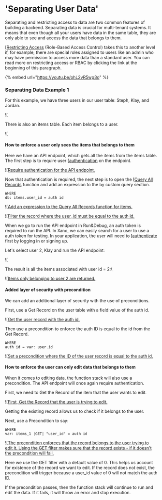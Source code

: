 # 'Separating User Data'

Separating and restricting access to data are two common features of building a backend. Separating data is crucial for multi-tenant systems. It means that even though all your users have data in the same table, they are only able to see and access the data that belongs to them.&#x20;

[[Restricting Access](restricting-access-rbac.mdx) (Role-Based Access Control) takes this to another level if, for example, there are special roles assigned to users like an admin who may have permission to access more data than a standard user. You can read more on restricting access or RBAC by clicking the link at the beginning of this paragraph.&#x20;

{% embed url="https://youtu.be/ohL2vR5wp3o" %}

### Separating Data Example 1

For this example, we have three users in our user table: Steph, Klay, and Jordan.

![[](<../../.gitbook/assets/CleanShot 2022-04-25 at 15.03.58.png>)

There is also an items table. Each item belongs to a user.

![[](<../../.gitbook/assets/CleanShot 2022-04-25 at 15.05.51.png>)

#### How to enforce a user only sees the items that belongs to them

Here we have an API endpoint, which gets all the items from the items table. The first step is to require user [[authentication](./) on the endpoint.

![[Require authentication for the API endpoint.](<../../.gitbook/assets/CleanShot 2022-04-25 at 15.09.05.png>)

Now that authentication is required, the next step is to open the [[Query All Records](../../the-function-stack/functions/database-requests/query-all-records/) function and add an expression to the by custom query section.

```
WHERE
db: items.user_id = auth id
```

![[Add an expression to the Query All Records function for items.](<../../.gitbook/assets/CleanShot 2022-04-25 at 15.13.25.png>)

![[Filter the record where the user\_id must be equal to the auth id.](<../../.gitbook/assets/CleanShot 2022-04-25 at 15.14.44.png>)

When we go to run the API endpoint in Run\&Debug, an auth token is required to run the API. In Xano, we can easily search for a user to use a auth token for testing. In your application, the user will need to [[authenticate](./) first by logging in or signing up.

Let's select user 2, Klay and run the API endpoint:

![[](<../../.gitbook/assets/CleanShot 2022-04-25 at 15.15.43.png>)

The result is all the items associated with user id = 2:\


![[Items only belonging to user 2 are returned. ](<../../.gitbook/assets/CleanShot 2022-04-25 at 15.41.23.png>)

#### Added layer of security with precondition

We can add an additional layer of security with the use of preconditions.

First, use a Get Record on the user table with a field value of the auth id.

![[Get the user record with the auth id.](<../../.gitbook/assets/CleanShot 2022-04-25 at 15.51.11.png>)

Then use a precondition to enforce the auth ID is equal to the id from the Get Record.

```
WHERE
auth id = var: user.id
```

![[Set a precondition where the ID of the user record is equal to the auth id.](<../../.gitbook/assets/CleanShot 2022-04-25 at 16.00.24.png>)

#### How to enforce the user can only edit data that belongs to them

When it comes to editing data, the function stack will also use a precondition. The API endpoint will once again require authentication.

First, we need to Get the Record of the item that the user wants to edit.

![[First, Get the Record that the user is trying to edit.](<../../.gitbook/assets/CleanShot 2022-04-25 at 16.31.09.png>)

Getting the existing record allows us to check if it belongs to the user.

Next, use a Precondition to say:

```
WHERE
var: items_1 |GET| "user_id" = auth id
```

![[The precondition enforces that the record belongs to the user trying to edit it. Using the GET filter makes sure that the record exists - if it doesn't the precondition will fail.](<../../.gitbook/assets/CleanShot 2022-05-12 at 16.33.07.png>)

Here we use the GET filter with a default value of 0. This helps us account for existence of the record we want to edit. If the record does not exist, the precondition will trigger because a user\_id value of 0 will not match the auth ID.

If the precondition passes, then the function stack will continue to run and edit the data. If it fails, it will throw an error and stop execution.